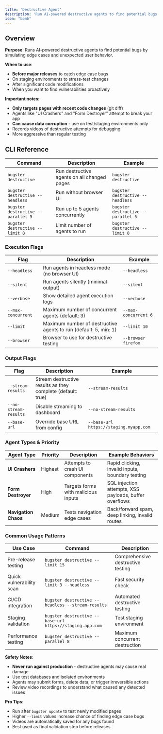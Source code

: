 ```yaml
---
title: 'Destructive Agent'
description: 'Run AI-powered destructive agents to find potential bugs in your changed pages'
icon: "bomb"
---
```


## Overview

**Purpose**: Runs AI-powered destructive agents to find potential bugs by simulating edge cases and unexpected user behavior.

**When to use**:
- **Before major releases** to catch edge case bugs
- On staging environments to stress-test changes
- After significant code modifications
- When you want to find vulnerabilities proactively

**Important notes**:
- **Only targets pages with recent code changes** (git diff)
- Agents like "UI Crashers" and "Form Destroyer" attempt to break your app
- **Can cause data corruption** - use on test/staging environments only
- Records videos of destructive attempts for debugging
- More aggressive than regular testing

## CLI Reference

| Command | Description | Example |
|---------|-------------|---------|
| `bugster destructive` | Run destructive agents on all changed pages | `bugster destructive` |
| `bugster destructive --headless` | Run without browser UI | `bugster destructive --headless` |
| `bugster destructive --parallel 5` | Run up to 5 agents concurrently | `bugster destructive --parallel 5` |
| `bugster destructive --limit 8` | Limit number of agents to run | `bugster destructive --limit 8` |

### Execution Flags

| Flag | Description | Example |
|------|-------------|---------|
| `--headless` | Run agents in headless mode (no browser UI) | `--headless` |
| `--silent` | Run agents silently (minimal output) | `--silent` |
| `--verbose` | Show detailed agent execution logs | `--verbose` |
| `--max-concurrent` | Maximum number of concurrent agents (default: 3) | `--max-concurrent 6` |
| `--limit` | Maximum number of destructive agents to run (default: 5, min: 1) | `--limit 10` |
| `--browser` | Browser to use for destructive testing | `--browser firefox` |

### Output Flags

| Flag | Description | Example |
|------|-------------|---------|
| `--stream-results` | Stream destructive results as they complete (default: true) | `--stream-results` |
| `--no-stream-results` | Disable streaming to dashboard | `--no-stream-results` |
| `--base-url` | Override base URL from config | `--base-url https://staging.myapp.com` |

### Agent Types & Priority

| Agent Type | Priority | Description | Example Behaviors |
|------------|----------|-------------|-------------------|
| **UI Crashers** | Highest | Attempts to crash UI components | Rapid clicking, invalid inputs, boundary testing |
| **Form Destroyer** | High | Targets forms with malicious inputs | SQL injection attempts, XSS payloads, buffer overflows |
| **Navigation Chaos** | Medium | Tests navigation edge cases | Back/forward spam, deep linking, invalid routes |

### Common Usage Patterns

| Use Case | Command | Description |
|----------|---------|-------------|
| Pre-release testing | `bugster destructive --limit 15` | Comprehensive destructive testing |
| Quick vulnerability scan | `bugster destructive --limit 3 --headless` | Fast security check |
| CI/CD integration | `bugster destructive --headless --stream-results` | Automated destructive testing |
| Staging validation | `bugster destructive --base-url https://staging.app.com` | Test staging environment |
| Performance testing | `bugster destructive --parallel 8` | Maximum concurrent destruction |

**Safety Notes**:
- **Never run against production** - destructive agents may cause real damage
- Use test databases and isolated environments
- Agents may submit forms, delete data, or trigger irreversible actions
- Review video recordings to understand what caused any detected issues

**Pro Tips**:
- Run after `bugster update` to test newly modified pages
- Higher `--limit` values increase chance of finding edge case bugs
- Videos are automatically saved for any bugs found
- Best used as final validation step before releases